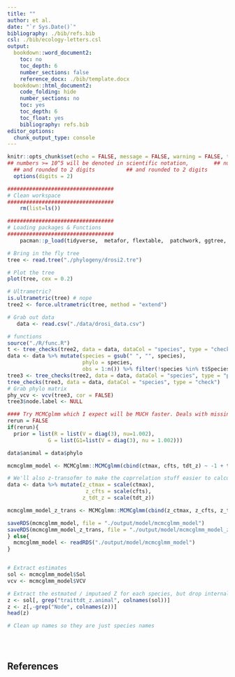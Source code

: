 ```yaml
---
title: ""
author: et al. 
date: "`r Sys.Date()`"
bibliography: ./bib/refs.bib
csl: ./bib/ecology-letters.csl
output: 
  bookdown::word_document2:
    toc: no
    toc_depth: 6
    number_sections: false
    reference_docx: ./bib/template.docx
  bookdown::html_document2:
    code_folding: hide
    number_sections: no
    toc: yes
    toc_depth: 6
    toc_float: yes
    bibliography: refs.bib
editor_options: 
  chunk_output_type: console
---
```


```r
knitr::opts_chunk$set(echo = FALSE, message = FALSE, warning = FALSE, tidy = TRUE, fig.width = 10)
## numbers >= 10^5 will be denoted in scientific notation,		  ## numbers >= 10^5 will be denoted in scientific notation,
  ## and rounded to 2 digits		  ## and rounded to 2 digits
  options(digits = 2)

##################################
# Clean workspace
##################################
    rm(list=ls())

##################################
# Loading packages & Functions
##################################
    pacman::p_load(tidyverse,  metafor, flextable,  patchwork, ggtree, ape, phytools, viridis, MCMCglmm, brms, latex2exp, orchaRd, multcomp)


```


```r
# Bring in the fly tree
tree <- read.tree("./phylogeny/drosi2.tre")

# Plot the tree
plot(tree, cex = 0.2)

# Ultrametric?
is.ultrametric(tree) # nope
tree2 <- force.ultrametric(tree, method = "extend")

# Grab out data
   data <- read.csv("./data/drosi_data.csv")

# functions
source("./R/func.R")
t <- tree_checks(tree2, data = data, dataCol = "species", type = "check")
data <- data %>% mutate(species = gsub(" ", "", species),
                        phylo = species,
                        obs = 1:n()) %>% filter(!species %in% t$Species_InData_But_NotTree) 
tree3 <- tree_checks(tree2, data = data, dataCol = "species", type = "prune")
tree_checks(tree3, data = data, dataCol = "species", type = "check")
# Grab phylo matrix
phy_vcv <- vcv(tree3, cor = FALSE)
tree3$node.label <- NULL

```


```r

#### Try MCMCglmm which I expect will be MUCH faster. Deals with missing data using data augmentation
rerun = FALSE
if(rerun){
  prior = list(R = list(V = diag(3), nu=1.002), 
             G = list(G1=list(V = diag(3), nu = 1.002)))

data$animal = data$phylo

mcmcglmm_model <- MCMCglmm::MCMCglmm(cbind(ctmax, cfts, tdt_z) ~ -1 + trait, random = ~us(trait):animal, rcov = ~us(trait):units ,pedigree=tree3,burnin=1000, nitt = 300000, thin = 5, family = rep("gaussian", 3), prior = prior, pl = TRUE, pr = TRUE, data = data)

# We'll also z-transofmr to make the coprrelation stuff easier to calculate. 
data <- data %>% mutate(z_ctmax = scale(ctmax),
                         z_cfts = scale(cfts),
                        z_tdt_z = scale(tdt_z))

mcmcglmm_model_z_trans <- MCMCglmm::MCMCglmm(cbind(z_ctmax, z_cfts, z_tdt_z) ~ -1 + trait, random = ~us(trait):animal, rcov = ~us(trait):units, pedigree=tree3,burnin=1000, nitt = 300000, thin = 5, family = rep("gaussian", 3), prior = prior, pl = TRUE, pr = TRUE, data = data)

saveRDS(mcmcglmm_model, file = "./output/model/mcmcglmm_model")
saveRDS(mcmcglmm_model_z_trans, file = "./output/model/mcmcglmm_model_z_trans")
} else{
  mcmcglmm_model <- readRDS("./output/model/mcmcglmm_model")
}


# Extract estimates
sol <- mcmcglmm_model$Sol
vcv <- mcmcglmm_model$VCV

# Extract the estmated / imputaed Z for each species, but drop internal ancestral nodes
z <- sol[, grep("traittdt_z.animal", colnames(sol))]
z <- z[,-grep("Node", colnames(z))]
head(z)

# Clean up names so they are just species names





```


## References
